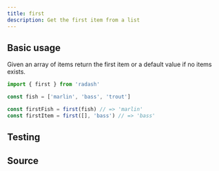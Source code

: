 ```yaml
---
title: first
description: Get the first item from a list
---
```



## Basic usage

Given an array of items return the first item or a default value if no items exists.

```ts
import { first } from 'radash'

const fish = ['marlin', 'bass', 'trout']

const firstFish = first(fish) // => 'marlin'
const firstItem = first([], 'bass') // => 'bass' 
```

## Testing

<TestingLinkAndPreview module="array" func="first" />

## Source

<SourceLinkAndPreview module="array" func="first" />